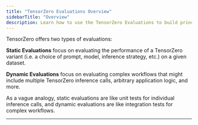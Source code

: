 ```yaml
---
title: "TensorZero Evaluations Overview"
sidebarTitle: "Overview"
description: Learn how to use the TensorZero Evaluations to build principled LLM-powered applications.
---
```


TensorZero offers two types of evaluations:

**Static Evaluations** focus on evaluating the performance of a TensorZero variant (i.e. a choice of prompt, model, inference strategy, etc.) on a given dataset.

**Dynamic Evaluations** focus on evaluating complex workflows that might include multiple TensorZero inference calls, arbitrary application logic, and more.

As a vague analogy, static evaluations are like unit tests for individual inference calls, and dynamic evaluations are like integration tests for complex workflows.

---

<Columns cols={2}>
  <Card
    title="Tutorial: Static Evaluations"
    href="/evaluations/static-evaluations/tutorial/"
  ></Card>
  <Card
    title="Tutorial: Dynamic Evaluations"
    href="/evaluations/dynamic-evaluations/tutorial/"
  ></Card>
</Columns>
